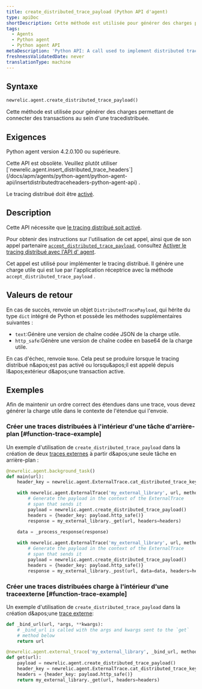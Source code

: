 ```yaml
---
title: create_distributed_trace_payload (Python API d'agent)
type: apiDoc
shortDescription: Cette méthode est utilisée pour générer des charges permettant de connecter des transactions au sein d'une tracedistribuée.
tags:
  - Agents
  - Python agent
  - Python agent API
metaDescription: 'Python API: A call used to implement distributed tracing.'
freshnessValidatedDate: never
translationType: machine
---
```


## Syntaxe

```py
newrelic.agent.create_distributed_trace_payload()
```

Cette méthode est utilisée pour générer des charges permettant de connecter des transactions au sein d'une tracedistribuée.

## Exigences

Python agent version 4.2.0.100 ou supérieure.

<Callout variant="caution">
  Cette API est obsolète. Veuillez plutôt utiliser [`newrelic.agent.insert_distributed_trace_headers`](/docs/apm/agents/python-agent/python-agent-api/insertdistributedtraceheaders-python-agent-api) .
</Callout>

Le tracing distribué doit être [activé](/docs/enable-distributed-tracing#python).

## Description

Cette API nécessite que [le tracing distribué soit activé](/docs/enable-distributed-tracing).

Pour obtenir des instructions sur l'utilisation de cet appel, ainsi que de son appel partenaire [`accept_distributed_trace_payload`](/docs/agents/python-agent/python-agent-api/accept_distributed_trace_payload), consultez [Activer le tracing distribué avec l'API d' agent](/docs/enable-distributed-tracing#agent-apis).

Cet appel est utilisé pour implémenter le tracing distribué. Il génère une charge utile qui est lue par l'application réceptrice avec la méthode `accept_distributed_trace_payload` .

## Valeurs de retour

En cas de succès, renvoie un objet `DistributedTracePayload`, qui hérite du type `dict` intégré de Python et possède les méthodes supplémentaires suivantes :

* `text`:Génère une version de chaîne codée JSON de la charge utile.
* `http_safe`:Génère une version de chaîne codée en base64 de la charge utile.

En cas d'échec, renvoie `None`. Cela peut se produire lorsque le tracing distribué n&amp;apos;est pas activé ou lorsqu&amp;apos;il est appelé depuis l&amp;apos;extérieur d&amp;apos;une transaction active.

## Exemples

<Callout variant="important">
  Afin de maintenir un ordre correct des étendues dans une trace, vous devez générer la charge utile dans le contexte de l'étendue qui l'envoie.
</Callout>

### Créer une traces distribuées à l'intérieur d'une tâche d'arrière-plan [#function-trace-example]

Un exemple d'utilisation de `create_distributed_trace_payload` dans la création de deux [traces externes](/docs/agents/python-agent/python-agent-api/external-trace) à partir d&amp;apos;une seule tâche en arrière-plan :

```py
@newrelic.agent.background_task()
def main(url):
    header_key = newrelic.agent.ExternalTrace.cat_distributed_trace_key

    with newrelic.agent.ExternalTrace('my_external_library', url, method='GET'):
        # Generate the payload in the context of the ExternalTrace
        # span that sends it
        payload = newrelic.agent.create_distributed_trace_payload()
        headers = {header_key: payload.http_safe()}
        response = my_external_library._get(url, headers=headers)

    data = _process_response(response)
    
    with newrelic.agent.ExternalTrace('my_external_library', url, method='POST'):
        # Generate the payload in the context of the ExternalTrace
        # span that sends it
        payload = newrelic.agent.create_distributed_trace_payload()
        headers = {header_key: payload.http_safe()}
        response = my_external_library._post(url, data=data, headers=headers)
```

### Créer une traces distribuées charge à l'intérieur d'une traceexterne [#function-trace-example]

Un exemple d'utilisation de `create_distributed_trace_payload` dans la création d&amp;apos;une [trace externe](/docs/agents/python-agent/python-agent-api/external-trace):

```py
def _bind_url(url, *args, **kwargs):
    # _bind_url is called with the args and kwargs sent to the `get`
    # method below
    return url

@newrelic.agent.external_trace('my_external_library', _bind_url, method='GET')
def get(url):
    payload = newrelic.agent.create_distributed_trace_payload()
    header_key = newrelic.agent.ExternalTrace.cat_distributed_trace_key
    headers = {header_key: payload.http_safe()}
    return my_external_library._get(url, headers=headers)
```